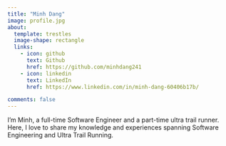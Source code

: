 ```yaml
---
title: "Minh Dang"
image: profile.jpg
about:
  template: trestles
  image-shape: rectangle
  links:
    - icon: github
      text: Github
      href: https://github.com/minhdang241
    - icon: linkedin
      text: LinkedIn
      href: https://www.linkedin.com/in/minh-dang-60406b17b/

comments: false
---
```

I'm Minh, a full-time Software Engineer and a part-time ultra trail runner. 
Here, I love to share my knowledge and experiences spanning Software Engineering and Ultra Trail Running.

